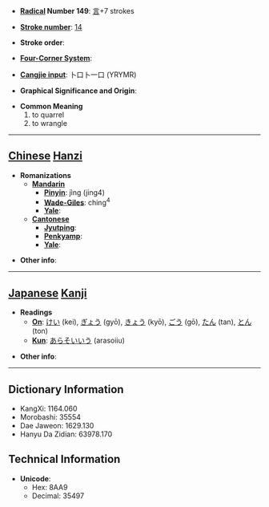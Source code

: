 * '''[[Wiktionary:Chinese radical index| Radical]] Number 149''': [[Wiktionary:Chinese radical index 言|言]]+7 strokes

* '''[[Wiktionary:Chinese total strokes index|Stroke number]]''': [[Wiktionary:Chinese total strokes index 14|14]]

* '''Stroke order''': 

* '''[[Wiktionary:Chinese four corner index|Four-Corner System]]''': 

* '''[[Wiktionary:Chinese Cangjie index|Cangjie input]]''': 卜口卜一口 (YRYMR)

* '''Graphical Significance and Origin''': 

* '''Common Meaning'''
*#to quarrel
*# to wrangle


----

== [[Chinese]] [[Hanzi]] ==

* '''Romanizations'''
** '''[[Mandarin]]'''
*** '''[[Pinyin]]''': jìng (jing4)
*** '''[[Wade-Giles]]''': ching<sup>4</sup>
*** '''[[Yale]]''': 
** '''[[Cantonese]]'''
*** '''[[Jyutping]]''':
*** '''[[Penkyamp]]''': 
*** '''[[Yale]]''': 

* '''Other info''': 

----

== [[Japanese]] [[Kanji]] ==

* '''Readings'''
** '''[[On]]''': [[けい]] (kei), [[ぎょう]] (gyō), [[きょう]] (kyō), [[ごう]] (gō), [[たん]] (tan), [[とん]] (ton)
** '''[[Kun]]''': [[あらそいいう]] (arasoiiu)

* '''Other info''':  

----

== Dictionary Information ==

* KangXi: 1164.060
* Morobashi: 35554
* Dae Jaweon: 1629.130
* Hanyu Da Zidian: 63978.170

== Technical Information ==

* '''Unicode''':
** Hex: 8AA9
** Decimal: 35497